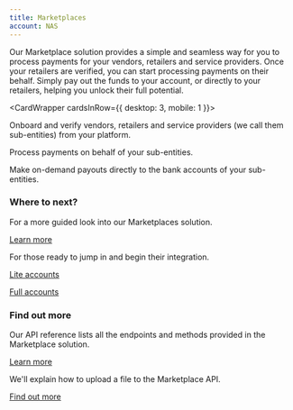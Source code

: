 ```yaml
--- 
title: Marketplaces
account: NAS
---
```


Our Marketplace solution provides a simple and seamless way for you to process payments for your vendors, retailers and service providers. Once your retailers are verified, you can start processing payments on their behalf. Simply pay out the funds to your account, or directly to your retailers, helping you unlock their full potential.

<CardWrapper cardsInRow={{ desktop: 3, mobile: 1 }}>
<Card variant="media" title="Onboard sub-entities" imgSrc="/NAS/Marketplaces/onboard-sub-entities.svg" href="/marketplaces/onboarding">

Onboard and verify vendors, retailers and service providers (we call them sub-entities) from your platform.

</Card>
<Card variant="media" title="Accept a payment" imgSrc="/NAS/Marketplaces/accept-a-payment.svg" href="/marketplaces/payments">

Process payments on behalf of your sub-entities.

</Card>
<Card variant="media" title="Make payouts" imgSrc="/NAS/Marketplaces/about-making-payouts.svg" href="/marketplaces/payouts">

Make on-demand payouts directly to the bank accounts of your sub-entities.

</Card>
</CardWrapper>

### Where to next?

<ContentPanel title="Understand your account structure"  imgSrc="/NAS/Marketplaces/icon-optimise-data.svg">

For a more guided look into our Marketplaces solution.

[Learn more](/marketplaces/account-structure)

</ContentPanel>
<ContentPanel title="Quick start" imgSrc="/NAS/Marketplaces/icon-reconciliation.svg"  withBorder={false}>

For those ready to jump in and begin their integration.

[Lite accounts](/marketplaces/quick-start-lite)

[Full accounts](/marketplaces/quick-start-full)


</ContentPanel>

### Find out more

<ContentPanel title="Marketplace API reference" imgSrc="/NAS/Marketplaces/icon-merchant.svg" >

Our API reference lists all the endpoints and methods provided in the Marketplace solution.

[Learn more](https://api-reference.checkout.com/preview/crusoe/#tag/Marketplace)

</ContentPanel>
<ContentPanel title="Upload a file" imgSrc="/NAS/Marketplaces/icon-payout.svg"  withBorder={false}>

We'll explain how to upload a file to the Marketplace API.

[Find out more](/marketplaces/onboarding/api/full/upload-a-file)

</ContentPanel>
